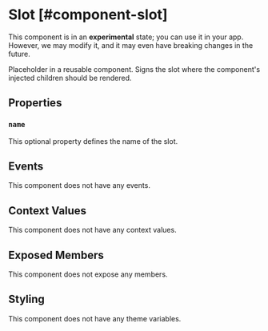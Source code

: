 
# Slot [#component-slot]

<Callout type="info" emoji="ℹ️">This component is in an **experimental** state; you can use it in your app. However, we may modify it, and it may even have breaking changes in the future.</Callout>

Placeholder in a reusable component. Signs the slot where the component's injected children should be rendered.

## Properties

### `name`

This optional property defines the name of the slot.

## Events

This component does not have any events.

## Context Values

This component does not have any context values.

## Exposed Members

This component does not expose any members.

## Styling

This component does not have any theme variables.
